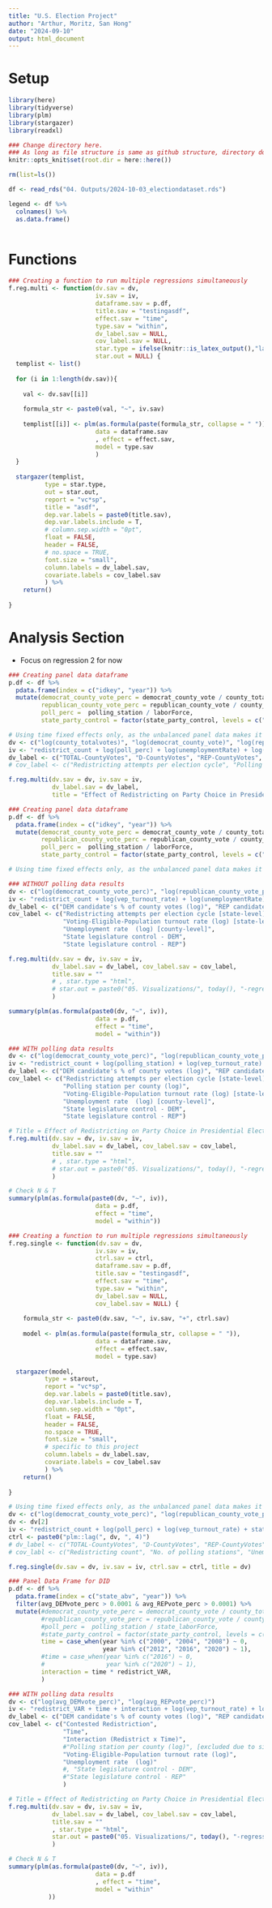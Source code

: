 ```yaml
---
title: "U.S. Election Project"
author: "Arthur, Moritz, San Hong"
date: "2024-09-10"
output: html_document
---
```


# Setup
```r

library(here)
library(tidyverse)
library(plm)
library(stargazer)
library(readxl)

### Change directory here. 
### As long as file structure is same as github structure, directory does not need to be changed.
knitr::opts_knit$set(root.dir = here::here())

```


```r
rm(list=ls())

df <- read_rds("04. Outputs/2024-10-03_electiondataset.rds")

legend <- df %>% 
  colnames() %>% 
  as.data.frame()
  
```

# Functions
```r
### Creating a function to run multiple regressions simultaneously
f.reg.multi <- function(dv.sav = dv, 
                        iv.sav = iv, 
                        dataframe.sav = p.df, 
                        title.sav = "testingasdf", 
                        effect.sav = "time",
                        type.sav = "within", 
                        dv_label.sav = NULL, 
                        cov_label.sav = NULL,
                        star.type = ifelse(knitr::is_latex_output(),"latex", "text"),
                        star.out = NULL) {
  templist <- list()
  
  for (i in 1:length(dv.sav)){
  
    val <- dv.sav[[i]]
    
    formula_str <- paste0(val, "~", iv.sav)
    
    templist[[i]] <- plm(as.formula(paste(formula_str, collapse = " ")),
                        data = dataframe.sav
                        , effect = effect.sav, 
                        model = type.sav
                        )
  }
    
  stargazer(templist,
          type = star.type,
          out = star.out,
          report = "vc*sp",
          title = "asdf",
          dep.var.labels = paste0(title.sav),
          dep.var.labels.include = T,
          # column.sep.width = "0pt",
          float = FALSE,
          header = FALSE,
          # no.space = TRUE,
          font.size = "small",
          column.labels = dv_label.sav,
          covariate.labels = cov_label.sav
          ) %>%
    return()
  
}

```


# Analysis Section

* Focus on regression 2 for now

```r

### Creating panel data dataframe
p.df <- df %>% 
  pdata.frame(index = c("idkey", "year")) %>% 
  mutate(democrat_county_vote_perc = democrat_county_vote / county_totalvotes,
         republican_county_vote_perc = republican_county_vote / county_totalvotes,
         poll_perc =  polling_station / laborForce,
         state_party_control = factor(state_party_control, levels = c("Split", "Democratic", "Republican")))

# Using time fixed effects only, as the unbalanced panel data makes it problematic to run county fixed effect in addition
dv <- c("log(county_totalvotes)", "log(democrat_county_vote)", "log(republican_county_vote)")
iv <- "redistrict_count + log(poll_perc) + log(unemploymentRate) + log(vep_turnout_rate) + state_party_control"
dv_label <- c("TOTAL-CountyVotes", "D-CountyVotes", "REP-CountyVotes", "OTH-CountyVotes")
# cov_label <- c("Redistricting attempts per election cycle", "Polling station per pop (Log)", "VEP turnout rate  (Log)", "DEM State Legislature", "REP State Legislature")

f.reg.multi(dv.sav = dv, iv.sav = iv, 
            dv_label.sav = dv_label, 
            title = "Effect of Redistricting on Party Choice in Presidential Elections")

```


```r

### Creating panel data dataframe
p.df <- df %>% 
  pdata.frame(index = c("idkey", "year")) %>% 
  mutate(democrat_county_vote_perc = democrat_county_vote / county_totalvotes,
         republican_county_vote_perc = republican_county_vote / county_totalvotes,
         poll_perc =  polling_station / laborForce,
         state_party_control = factor(state_party_control, levels = c("Split", "Democratic", "Republican")))

# Using time fixed effects only, as the unbalanced panel data makes it problematic to run county fixed effect in addition

### WITHOUT polling data results
dv <- c("log(democrat_county_vote_perc)", "log(republican_county_vote_perc)")
iv <- "redistrict_count + log(vep_turnout_rate) + log(unemploymentRate) + state_party_control"
dv_label <- c("DEM candidate's % of county votes (log)", "REP candidate's % of county votes (log)")
cov_label <- c("Redistricting attempts per election cycle [state-level]", 
               "Voting-Eligible-Population turnout rate (log) [state-level]", 
               "Unemployment rate  (log) [county-level]", 
               "State legislature control - DEM", 
               "State legislature control - REP")

f.reg.multi(dv.sav = dv, iv.sav = iv, 
            dv_label.sav = dv_label, cov_label.sav = cov_label, 
            title.sav = ""
            # , star.type = "html",
            # star.out = paste0("05. Visualizations/", today(), "-regression-tbl-nopolling.html")
            )

summary(plm(as.formula(paste0(dv, "~", iv)),
                        data = p.df,
                        effect = "time",
                        model = "within"))

### WITH polling data results
dv <- c("log(democrat_county_vote_perc)", "log(republican_county_vote_perc)")
iv <- "redistrict_count + log(polling_station) + log(vep_turnout_rate) + log(unemploymentRate) + state_party_control"
dv_label <- c("DEM candidate's % of county votes (log)", "REP candidate's % of county votes (log)")
cov_label <- c("Redistricting attempts per election cycle [state-level]", 
               "Polling station per county (log)",
               "Voting-Eligible-Population turnout rate (log) [state-level]", 
               "Unemployment rate  (log) [county-level]", 
               "State legislature control - DEM", 
               "State legislature control - REP")

# Title = Effect of Redistricting on Party Choice in Presidential Elections
f.reg.multi(dv.sav = dv, iv.sav = iv, 
            dv_label.sav = dv_label, cov_label.sav = cov_label, 
            title.sav = ""
            # , star.type = "html",
            # star.out = paste0("05. Visualizations/", today(), "-regression-tbl-polling.html")
            )

# Check N & T
summary(plm(as.formula(paste0(dv, "~", iv)),
                        data = p.df,
                        effect = "time",
                        model = "within"))


```

```r
### Creating a function to run multiple regressions simultaneously
f.reg.single <- function(dv.sav = dv, 
                        iv.sav = iv, 
                        ctrl.sav = ctrl,
                        dataframe.sav = p.df, 
                        title.sav = "testingasdf", 
                        effect.sav = "time",
                        type.sav = "within", 
                        dv_label.sav = NULL, 
                        cov_label.sav = NULL) {
    
    formula_str <- paste0(dv.sav, "~", iv.sav, "+", ctrl.sav)
    
    model <- plm(as.formula(paste(formula_str, collapse = " ")),
                        data = dataframe.sav,
                        effect = effect.sav, 
                        model = type.sav)
    
  stargazer(model,
          type = starout,
          report = "vc*sp",
          dep.var.labels = paste0(title.sav),
          dep.var.labels.include = T,
          column.sep.width = "0pt",
          float = FALSE,
          header = FALSE,
          no.space = TRUE,
          font.size = "small",
          # specific to this project
          column.labels = dv_label.sav,
          covariate.labels = cov_label.sav
          ) %>%
    return()
  
}

# Using time fixed effects only, as the unbalanced panel data makes it problematic to run county fixed effect in addition
dv <- c("log(democrat_county_vote_perc)", "log(republican_county_vote_perc)")
dv <- dv[2]
iv <- "redistrict_count + log(poll_perc) + log(vep_turnout_rate) + state_party_control"
ctrl <- paste0("plm::lag(", dv, ", 4)")
# dv_label <- c("TOTAL-CountyVotes", "D-CountyVotes", "REP-CountyVotes", "OTH-CountyVotes")
# cov_labl <- c("Redistricting count", "No. of polling stations", "Unemployment rate", "VEP turnout rate")

f.reg.single(dv.sav = dv, iv.sav = iv, ctrl.sav = ctrl, title = dv)

```

```r

### Panel Data Frame for DID
p.df <- df %>% 
  pdata.frame(index = c("state_abv", "year")) %>% 
  filter(avg_DEMvote_perc > 0.0001 & avg_REPvote_perc > 0.0001) %>% 
  mutate(#democrat_county_vote_perc = democrat_county_vote / county_totalvotes,
         #republican_county_vote_perc = republican_county_vote / county_totalvotes,
         #poll_perc =  polling_station / state_laborForce,
         #state_party_control = factor(state_party_control, levels = c("Split", "Democratic", "Republican")), [missing?]
         time = case_when(year %in% c("2000", "2004", "2008") ~ 0,
                          year %in% c("2012", "2016", "2020") ~ 1),
         #time = case_when(year %in% c("2016") ~ 0,
         #                 year %in% c("2020") ~ 1),
         interaction = time * redistrict_VAR,
         )

### WITH polling data results
dv <- c("log(avg_DEMvote_perc)", "log(avg_REPvote_perc)")
iv <- "redistrict_VAR + time + interaction + log(vep_turnout_rate) + log(state_unemploymentRate)"
dv_label <- c("DEM candidate's % of county votes (log)", "REP candidate's % of county votes (log)")
cov_label <- c("Contested Redistriction", 
               "Time",
               "Interaction (Redistrict x Time)",
               #"Polling station per county (log)", [excluded due to singularity issues]
               "Voting-Eligible-Population turnout rate (log)", 
               "Unemployment rate  (log)"
               #, "State legislature control - DEM", 
               #"State legislature control - REP"
               )

# Title = Effect of Redistricting on Party Choice in Presidential Elections
f.reg.multi(dv.sav = dv, iv.sav = iv, 
            dv_label.sav = dv_label, cov_label.sav = cov_label, 
            title.sav = ""
            , star.type = "html",
            star.out = paste0("05. Visualizations/", today(), "-regression-tbl-polling-did.html")
            )

# Check N & T
summary(plm(as.formula(paste0(dv, "~", iv)),
                        data = p.df
                        , effect = "time",
                        model = "within"
           ))

```
